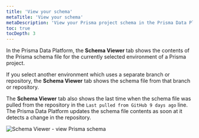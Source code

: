 ```yaml
---
title: 'View your schema'
metaTitle: 'View your schema'
metaDescription: 'View your Prisma project schema in the Prisma Data Platform from the Schema Viewer tab'
toc: true
tocDepth: 3
---
```


<TopBlock>

In the Prisma Data Platform, the **Schema Viewer** tab shows the contents of the Prisma schema file for the currently selected environment of a Prisma project.

If you select another environment which uses a separate branch or repository, the **Schema Viewer** tab shows the schema file from that branch or repository.

The **Schema Viewer** tab also shows the last time when the schema file was pulled from the repository in the `Last pulled from GitHub 9 days ago` line. The Prisma Data Platform updates the schema file contents as soon at it detects a change in the repository.

<img
  src="https://res.cloudinary.com/prismaio/image/upload/v1657192417/docs/pdp/pdp-schema-tab-overview_v02_twefhm.png"
  alt="Schema Viewer - view Prisma schema"
/>

</TopBlock>
